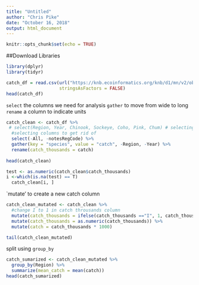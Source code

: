 ```yaml
---
title: "Untitled"
author: "Chris Pike"
date: "October 16, 2018"
output: html_document
---
```


```r
knitr::opts_chunk$set(echo = TRUE)
```


##Download Libraries

```r
library(dplyr)
library(tidyr)
```

```r
catch_df = read.csv(url("https://knb.ecoinformatics.org/knb/d1/mn/v2/object/df35b.302.1",method = "libcurl"),
                    stringsAsFactors = FALSE)
head(catch_df)
```

`select` the columns we need for analysis
`gather` to move from wide to long
`rename` a column to indicate units
```r
catch_clean <- catch_df %>% 
 # select(Region, Year, Chinook, Sockeye, Coho, Pink, Chum) # selecting columns to keep
  #selecting columns to get rid of
  select(-All, -notesRegCode) %>% 
  gather(key = "species", value = "catch", -Region, -Year) %>% 
  rename(catch_thousands = catch)
  
head(catch_clean)
```
```r
test <- as.numeric(catch_clean$catch_thousands)
i <-which(is.na(test) == T)
  catch_clean[i, ]
```


`mutate' to create a new catch column
```r
catch_clean_mutated <- catch_clean %>% 
  #change I to 1 in catch throusands column
  mutate(catch_thousands = ifelse(catch_thousands =="I", 1, catch_thousands)) %>% 
  mutate(catch_thousands = as.numeric(catch_thousands)) %>% 
  mutate(catch = catch_thousands * 1000)

tail(catch_clean_mutated)
```

split using `group_by`
```r
catch_sumarized <- catch_clean_mutated %>% 
  group_by(Region) %>% 
  summarize(mean_catch = mean(catch))
head(catch_sumarized)
```
